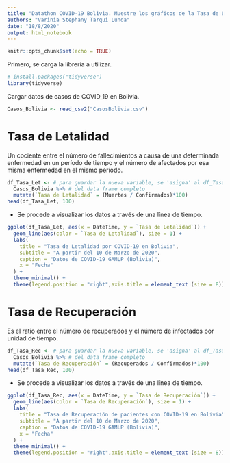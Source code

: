 ---
title: "Datathon COVID-19 Bolivia. Muestre los gráficos de la Tasa de Letalidad y Recuperación de COVID-19 en Bolivia"
authors: "Varinia Stephany Tarqui Lunda"
date: "18/8/2020"
output: html_notebook
---

```{r setup, include=FALSE}
knitr::opts_chunk$set(echo = TRUE)
```

Primero, se carga la librería a utilizar.

```{r}
# install.packages("tidyverse")
library(tidyverse)
```

Cargar datos de casos de COVID_19 en Bolivia.

```{r}
Casos_Bolivia <- read_csv2("CasosBolivia.csv")
```

# Tasa de Letalidad

Un cociente entre el número de fallecimientos a causa de una determinada enfermedad en un período de tiempo y el número de afectados por esa misma enfermedad en el mismo período.

```{r}
df_Tasa_Let <- # para guardar la nueva variable, se 'asigna' al df_Tasa_Let
  Casos_Bolivia %>% # del data frame completo
  mutate(`Tasa de Letalidad` = (Muertes / Confirmados)*100)
head(df_Tasa_Let, 100)
```

 - Se procede a visualizar los datos a través de una línea de tiempo.

```{r}
ggplot(df_Tasa_Let, aes(x = DateTime, y = `Tasa de Letalidad`)) +
  geom_line(aes(color = `Tasa de Letalidad`), size = 1) +
  labs(
    title = "Tasa de Letalidad por COVID-19 en Bolivia",
    subtitle = "A partir del 10 de Marzo de 2020",
    caption = "Datos de COVID-19 GAMLP (Bolivia)",
    x = "Fecha"
  ) +
  theme_minimal() +
  theme(legend.position = "right",axis.title = element_text (size = 8))
```

# Tasa de Recuperación

Es el ratio entre el número de recuperados y el número de infectados por unidad de tiempo.

```{r}
df_Tasa_Rec <- # para guardar la nueva variable, se 'asigna' al df_Tasa_Rec
  Casos_Bolivia %>% # del data frame completo
  mutate(`Tasa de Recuperación` = (Recuperados / Confirmados)*100)
head(df_Tasa_Rec, 100)
```

- Se procede a visualizar los datos a través de una línea de tiempo.

```{r}
ggplot(df_Tasa_Rec, aes(x = DateTime, y = `Tasa de Recuperación`)) +
  geom_line(aes(color = `Tasa de Recuperación`), size = 1) +
  labs(
    title = "Tasa de Recuperación de pacientes con COVID-19 en Bolivia",
    subtitle = "A partir del 10 de Marzo de 2020",
    caption = "Datos de COVID-19 GAMLP (Bolivia)",
    x = "Fecha"
  ) +
  theme_minimal() +
  theme(legend.position = "right",axis.title = element_text (size = 8))
```

